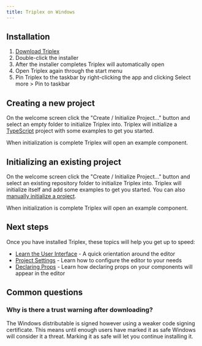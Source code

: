 ```yaml
---
title: Triplex on Windows
---
```


## Installation

1. [Download Triplex](/download)
1. Double-click the installer
1. After the installer completes Triplex will automatically open
1. Open Triplex again through the start menu
1. Pin Triplex to the taskbar by right-clicking the app and clicking Select
   more > Pin to taskbar

## Creating a new project

On the welcome screen click the "Create / Initialize Project..." button and
select an empty folder to initialize Triplex into. Triplex will initialize a
[TypeScript](https://www.typescriptlang.org/) project with some examples to get
you started.

When initialization is complete Triplex will open an example component.

## Initializing an existing project

On the welcome screen click the "Create / Initialize Project..." button and
select an existing repository folder to initialize Triplex into. Triplex will
initialize itself and add some examples to get you started. You can also
[manually initialize a project](/docs/setup/manual-setup).

When initialization is complete Triplex will open an example component.

## Next steps

Once you have installed Triplex, these topics will help you get up to speed:

- [Learn the User Interface](/docs/get-started/user-interface) - A quick
  orientation around the editor
- [Project Settings](/docs/get-started/settings) - Learn how to configure the
  editor to your needs
- [Declaring Props](/docs/get-started/declaring-props) - Learn how declaring
  props on your components will appear in the editor

## Common questions

### Why is there a trust warning after downloading?

The Windows distributable is signed however using a weaker code signing
certificate. This means until enough users have marked it as safe Windows will
consider it a threat. Marking it as safe will let you continue installing it.
